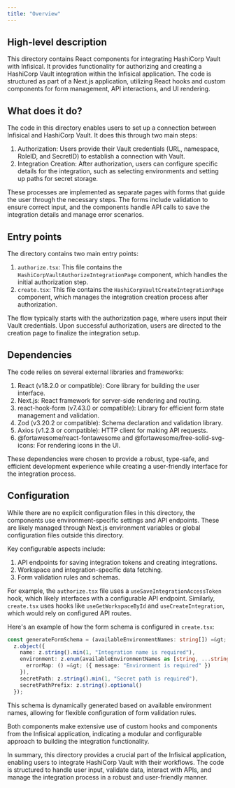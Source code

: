 ```yaml
---
title: "Overview"
---
```


## High-level description
This directory contains React components for integrating HashiCorp Vault with Infisical. It provides functionality for authorizing and creating a HashiCorp Vault integration within the Infisical application. The code is structured as part of a Next.js application, utilizing React hooks and custom components for form management, API interactions, and UI rendering.

## What does it do?
The code in this directory enables users to set up a connection between Infisical and HashiCorp Vault. It does this through two main steps:

1. Authorization: Users provide their Vault credentials (URL, namespace, RoleID, and SecretID) to establish a connection with Vault.
2. Integration Creation: After authorization, users can configure specific details for the integration, such as selecting environments and setting up paths for secret storage.

These processes are implemented as separate pages with forms that guide the user through the necessary steps. The forms include validation to ensure correct input, and the components handle API calls to save the integration details and manage error scenarios.

## Entry points
The directory contains two main entry points:

1. `authorize.tsx`: This file contains the `HashiCorpVaultAuthorizeIntegrationPage` component, which handles the initial authorization step.
2. `create.tsx`: This file contains the `HashiCorpVaultCreateIntegrationPage` component, which manages the integration creation process after authorization.

The flow typically starts with the authorization page, where users input their Vault credentials. Upon successful authorization, users are directed to the creation page to finalize the integration setup.

## Dependencies
The code relies on several external libraries and frameworks:

1. React (v18.2.0 or compatible): Core library for building the user interface.
2. Next.js: React framework for server-side rendering and routing.
3. react-hook-form (v7.43.0 or compatible): Library for efficient form state management and validation.
4. Zod (v3.20.2 or compatible): Schema declaration and validation library.
5. Axios (v1.2.3 or compatible): HTTP client for making API requests.
6. @fortawesome/react-fontawesome and @fortawesome/free-solid-svg-icons: For rendering icons in the UI.

These dependencies were chosen to provide a robust, type-safe, and efficient development experience while creating a user-friendly interface for the integration process.

## Configuration
While there are no explicit configuration files in this directory, the components use environment-specific settings and API endpoints. These are likely managed through Next.js environment variables or global configuration files outside this directory.

Key configurable aspects include:

1. API endpoints for saving integration tokens and creating integrations.
2. Workspace and integration-specific data fetching.
3. Form validation rules and schemas.

For example, the `authorize.tsx` file uses a `useSaveIntegrationAccessToken` hook, which likely interfaces with a configurable API endpoint. Similarly, `create.tsx` uses hooks like `useGetWorkspaceById` and `useCreateIntegration`, which would rely on configured API routes.

Here's an example of how the form schema is configured in `create.tsx`:

```typescript
const generateFormSchema = (availableEnvironmentNames: string[]) =&gt;
  z.object({
    name: z.string().min(1, "Integration name is required"),
    environment: z.enum(availableEnvironmentNames as [string, ...string[]], {
      errorMap: () =&gt; ({ message: "Environment is required" })
    }),
    secretPath: z.string().min(1, "Secret path is required"),
    secretPathPrefix: z.string().optional()
  });
```

This schema is dynamically generated based on available environment names, allowing for flexible configuration of form validation rules.

Both components make extensive use of custom hooks and components from the Infisical application, indicating a modular and configurable approach to building the integration functionality.

In summary, this directory provides a crucial part of the Infisical application, enabling users to integrate HashiCorp Vault with their workflows. The code is structured to handle user input, validate data, interact with APIs, and manage the integration process in a robust and user-friendly manner.